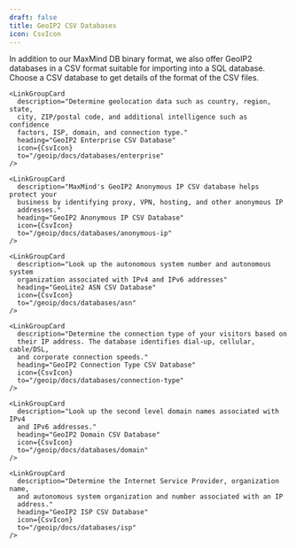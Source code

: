 ```yaml
---
draft: false
title: GeoIP2 CSV Databases
icon: CsvIcon
---
```



In addition to our MaxMind DB binary format, we also offer GeoIP2 databases in
a CSV format suitable for importing into a SQL database. Choose a CSV database
to get details of the format of the CSV files.

<LinkGroupContainer>
  <LinkGroup isCompact heading="CSV Databases">
    <LinkGroupCard
      description="Determine the country, subdivisions (regions), city, and
      postal code associated with IPv4 and IPv6 addresses worldwide."
      heading="GeoIP2 City and Country CSV Databases"
      icon={CsvIcon}
      to="/geoip/docs/databases/city-and-country"
    />

    <LinkGroupCard
      description="Determine geolocation data such as country, region, state,
      city, ZIP/postal code, and additional intelligence such as confidence
      factors, ISP, domain, and connection type."
      heading="GeoIP2 Enterprise CSV Database"
      icon={CsvIcon}
      to="/geoip/docs/databases/enterprise"
    />

    <LinkGroupCard
      description="MaxMind's GeoIP2 Anonymous IP CSV database helps protect your
      business by identifying proxy, VPN, hosting, and other anonymous IP
      addresses."
      heading="GeoIP2 Anonymous IP CSV Database"
      icon={CsvIcon}
      to="/geoip/docs/databases/anonymous-ip"
    />

    <LinkGroupCard
      description="Look up the autonomous system number and autonomous system
      organization associated with IPv4 and IPv6 addresses"
      heading="GeoLite2 ASN CSV Database"
      icon={CsvIcon}
      to="/geoip/docs/databases/asn"
    />

    <LinkGroupCard
      description="Determine the connection type of your visitors based on
      their IP address. The database identifies dial-up, cellular, cable/DSL,
      and corporate connection speeds."
      heading="GeoIP2 Connection Type CSV Database"
      icon={CsvIcon}
      to="/geoip/docs/databases/connection-type"
    />

    <LinkGroupCard
      description="Look up the second level domain names associated with IPv4
      and IPv6 addresses."
      heading="GeoIP2 Domain CSV Database"
      icon={CsvIcon}
      to="/geoip/docs/databases/domain"
    />

    <LinkGroupCard
      description="Determine the Internet Service Provider, organization name,
      and autonomous system organization and number associated with an IP
      address."
      heading="GeoIP2 ISP CSV Database"
      icon={CsvIcon}
      to="/geoip/docs/databases/isp"
    />
  </LinkGroup>
</LinkGroupContainer>
